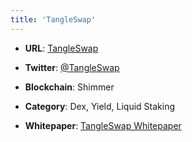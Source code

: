 ```yaml
---
title: 'TangleSwap'
---
```


* **URL**: [TangleSwap](https://app.tangleswap.exchange/)

* **Twitter**: [@TangleSwap](https://twitter.com/TangleSwap)

* **Blockchain**: Shimmer

* **Category**: Dex, Yield, Liquid Staking

* **Whitepaper**: [TangleSwap Whitepaper](https://whitepaper.tangleswap.exchange/) 